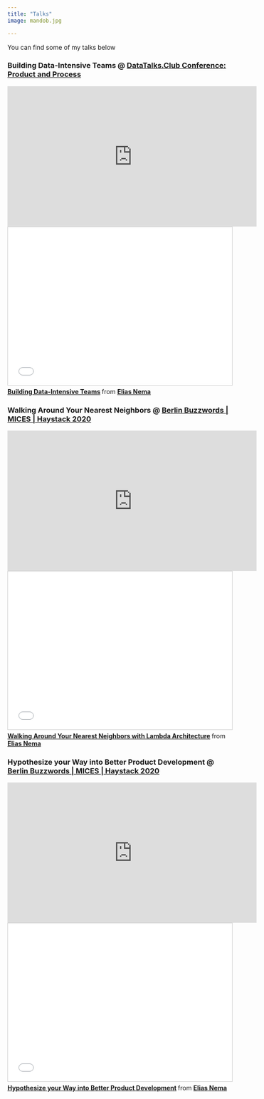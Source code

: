 ```yaml
---
title: "Talks"
image: mandob.jpg

---
```


You can find some of my talks below

### Building Data-Intensive Teams @ [DataTalks.Club Conference: Product and Process](https://datatalks.club/events.html)

<iframe width="560" height="315" src="https://www.youtube-nocookie.com/embed/5rBE6MO4lac" frameborder="0" allow="accelerometer; autoplay; clipboard-write; encrypted-media; gyroscope; picture-in-picture" allowfullscreen></iframe>

<iframe src="//www.slideshare.net/slideshow/embed_code/key/AVyoeA0L35" width="560" height="355" frameborder="0" marginwidth="0" marginheight="0" scrolling="no" style="border:1px solid #CCC; border-width:1px; margin-bottom:5px; max-width: 100%;" allowfullscreen> </iframe> <div style="margin-bottom:5px"> <strong> <a href="//www.slideshare.net/EliasNema/building-dataintensive-teams" title="Building Data-Intensive Teams" target="_blank">Building Data-Intensive Teams</a> </strong> from <strong><a href="https://www.slideshare.net/EliasNema" target="_blank">Elias Nema</a></strong> </div>

### Walking Around Your Nearest Neighbors @ [Berlin Buzzwords | MICES | Haystack 2020](https://2020.berlinbuzzwords.de)

<iframe width="560" height="315" src="https://www.youtube-nocookie.com/embed/fmi-nQRV-oA" frameborder="0" allow="accelerometer; autoplay; clipboard-write; encrypted-media; gyroscope; picture-in-picture" allowfullscreen></iframe>

<iframe src="//www.slideshare.net/slideshow/embed_code/key/uT9tvK2q1hBSOx" width="560" height="355" frameborder="0" marginwidth="0" marginheight="0" scrolling="no" style="border:1px solid #CCC; border-width:1px; margin-bottom:5px; max-width: 100%;" allowfullscreen> </iframe> <div style="margin-bottom:5px"> <strong> <a href="//www.slideshare.net/EliasNema/walking-around-your-nearest-neighbors-with-lambda-architecture" title="Walking Around Your Nearest Neighbors with Lambda Architecture" target="_blank">Walking Around Your Nearest Neighbors with Lambda Architecture</a> </strong> from <strong><a href="https://www.slideshare.net/EliasNema" target="_blank">Elias Nema</a></strong> </div>

### Hypothesize your Way into Better Product Development @ [Berlin Buzzwords | MICES | Haystack 2020](https://2020.berlinbuzzwords.de)

<iframe width="560" height="315" src="https://www.youtube-nocookie.com/embed/2Vw4Di9AWJ4" frameborder="0" allow="accelerometer; autoplay; clipboard-write; encrypted-media; gyroscope; picture-in-picture" allowfullscreen></iframe>

<iframe src="//www.slideshare.net/slideshow/embed_code/key/hYMDQbpiG2Ezd" width="560" height="355" frameborder="0" marginwidth="0" marginheight="0" scrolling="no" style="border:1px solid #CCC; border-width:1px; margin-bottom:5px; max-width: 100%;" allowfullscreen> </iframe> <div style="margin-bottom:5px"> <strong> <a href="//www.slideshare.net/EliasNema/hypothesize-your-way-into-better-product-development" title="Hypothesize your Way into Better Product Development" target="_blank">Hypothesize your Way into Better Product Development</a> </strong> from <strong><a href="https://www.slideshare.net/EliasNema" target="_blank">Elias Nema</a></strong> </div>
